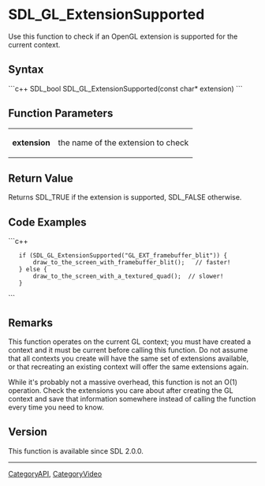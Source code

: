 
= SDL_GL_ExtensionSupported =
Use this function to check if an OpenGL extension is supported for the current context.


== Syntax ==
```c++
SDL_bool SDL_GL_ExtensionSupported(const char* extension)
```

== Function Parameters ==
{|
|'''extension'''
|the name of the extension to check
|}

== Return Value ==
Returns SDL_TRUE if the extension is supported, SDL_FALSE otherwise.

== Code Examples ==
```c++

    if (SDL_GL_ExtensionSupported("GL_EXT_framebuffer_blit")) {
        draw_to_the_screen_with_framebuffer_blit();   // faster!
    } else {
        draw_to_the_screen_with_a_textured_quad();  // slower!
    }

```

== Remarks ==

This function operates on the current GL context; you must have created a context and it must be current before calling this function. Do not assume that all contexts you create will have the same set of extensions available, or that recreating an existing context will offer the same extensions again.

While it's probably not a massive overhead, this function is not an O(1) operation. Check the extensions you care about after creating the GL context and save that information somewhere instead of calling the function every time you need to know.

== Version ==
This function is available since SDL 2.0.0.

----
[[CategoryAPI]], [[CategoryVideo]]
